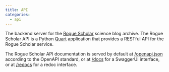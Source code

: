 ```yaml
---
title: API
categories:
  - api
---
```


The backend server for the [Rogue Scholar](https://rogue-scholar.org) science blog archive. The Rogue Scholar API is a Python [Quart](https://pgjones.gitlab.io/quart/) application that provides a RESTful API for the Rogue Scholar service.

The Rogue Scholar API documentation is served by default at [/openapi.json](https://api.rogue-scholar.org/openapi.json) according to the OpenAPI standard, or at [/docs](https://api.rogue-scholar.org/docs) for a SwaggerUI interface, or at [/redocs](https://api.rogue-scholar.org/redocs) for a redoc interface.
